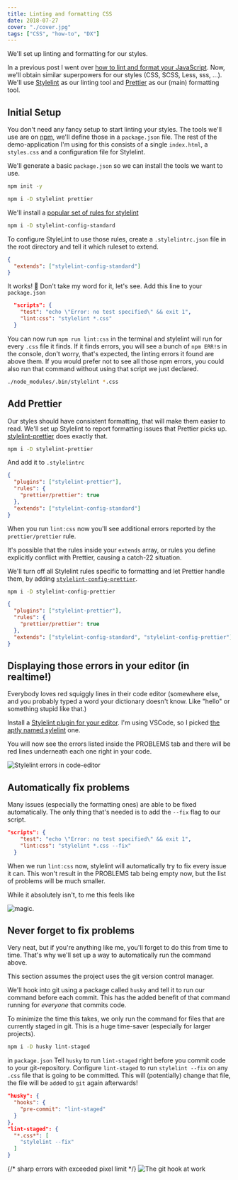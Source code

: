 ```yaml
---
title: Linting and formatting CSS
date: 2018-07-27
cover: "./cover.jpg"
tags: ["CSS", "how-to", "DX"]
---
```


We'll set up linting and formatting for our styles.

In a previous post I went over [how to lint and format your JavaScript](/blog/automagically-lint). Now, we'll obtain similar superpowers for our styles (CSS, SCSS, Less, sss, ...).
We'll use [Stylelint](https://stylelint.io) as our linting tool and [Prettier](https://prettier.io) as our (main) formatting tool.

## Initial Setup

You don't need any fancy setup to start linting your styles.
The tools we'll use are on [npm](https://www.npmjs.com/), we'll define those in a `package.json` file. The rest of the demo-application I'm using for this consists of a single `index.html`, a `styles.css` and a configuration file for Stylelint.

We'll generate a basic `package.json` so we can install the tools we want to use.

```bash
npm init -y
```

```bash
npm i -D stylelint prettier
```

We'll install a [popular set of rules for stylelint](https://github.com/stylelint/stylelint-config-standard)

```bash
npm i -D stylelint-config-standard
```

To configure StyleLint to use those rules,
create a `.stylelintrc.json` file in the root directory and tell it which ruleset to extend.

```json
{
  "extends": ["stylelint-config-standard"]
}
```

It works! 🎉
Don't take my word for it, let's see.
Add this line to your `package.json`

```json
  "scripts": {
    "test": "echo \"Error: no test specified\" && exit 1",
    "lint:css": "stylelint *.css"
  }
```

You can now run `npm run lint:css` in the terminal and stylelint will run for every `.css` file it finds.
If it finds errors, you will see a bunch of `npm ERR!`s in the console, don't worry, that's expected, the linting errors it found are above them.
If you would prefer not to see all those npm errors, you could also run that command without using that script we just declared.

```bash
./node_modules/.bin/stylelint *.css
```

## Add Prettier

Our styles should have consistent formatting, that will make them easier to read.
We'll set up Stylelint to report formatting issues that Prettier picks up.
[stylelint-prettier](https://github.com/BPScott/stylelint-prettier) does exactly that.

```bash
npm i -D stylelint-prettier
```

And add it to `.stylelintrc`

```json hl=2-5
{
  "plugins": ["stylelint-prettier"],
  "rules": {
    "prettier/prettier": true
  },
  "extends": ["stylelint-config-standard"]
}
```

When you run `lint:css` now you'll see additional errors reported by the `prettier/prettier` rule.

It's possible that the rules inside your `extends` array, or rules you define explicitly conflict with Prettier, causing a catch-22 situation.

We'll turn off all Stylelint rules specific to formatting and let Prettier handle them, by adding [`stylelint-config-prettier`](https://github.com/prettier/stylelint-config-prettier).

```bash
npm i -D stylelint-config-prettier
```

```json hl=6
{
  "plugins": ["stylelint-prettier"],
  "rules": {
    "prettier/prettier": true
  },
  "extends": ["stylelint-config-standard", "stylelint-config-prettier"]
}
```

## Displaying those errors in your editor (in realtime!)

Everybody loves red squiggly lines in their code editor (somewhere else, and you probably typed a word your dictionary doesn't know. Like "hello" or something stupid like that.)

Install a [Stylelint plugin for your editor](https://stylelint.io/user-guide/complementary-tools/#editor-plugins).
I'm using VSCode, so I picked [the aptly named sylelint](https://marketplace.visualstudio.com/items?itemName=shinnn.stylelint) one.

You will now see the errors listed inside the PROBLEMS tab and there will be red lines underneath each one right in your code.

![Stylelint errors in code-editor](./vsc-plugin.png)

## Automatically fix problems

Many issues (especially the formatting ones) are able to be fixed automatically.
The only thing that's needed is to add the `--fix` flag to our script.

```json hl=3
"scripts": {
    "test": "echo \"Error: no test specified\" && exit 1",
    "lint:css": "stylelint *.css --fix"
  }
```

When we run `lint:css` now, stylelint will automatically try to fix every issue it can.
This won't result in the PROBLEMS tab being empty now, but the list of problems will be much smaller.

While it absolutely isn't, to me this feels like

![magic](https://i.imgur.com/YsbKHg1.gif).

## Never forget to fix problems

Very neat, but if you're anything like me, you'll forget to do this from time to time.
That's why we'll set up a way to automatically run the command above.

<Aside>

This section assumes the project uses the git version control manager.

</Aside>

We'll hook into git using a package called `husky` and tell it to run our command before each commit.
This has the added benefit of that command running for _everyone_ that commits code.

To minimize the time this takes, we only run the command for files that are currently staged in git.
This is a huge time-saver (especially for larger projects).

```bash
npm i -D husky lint-staged
```

in `package.json`
Tell `husky` to run `lint-staged` right before you commit code to your git-repository.
Configure `lint-staged` to run `stylelint --fix` on any `.css` file that is going to be committed.
This will (potentially) change that file, the file will be `add`ed to `git` again afterwards!

```json
"husky": {
  "hooks": {
    "pre-commit": "lint-staged"
  }
},
"lint-staged": {
  "*.css*": [
    "stylelint --fix"
  ]
}
```

{/* sharp errors with exceeded pixel limit */}
![The git hook at work](./hook.gif)
